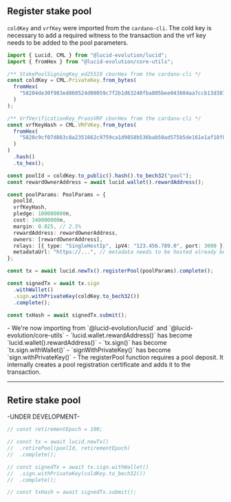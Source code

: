 
## Register stake pool

`coldKey` and `vrfKey` were imported from the `cardano-cli`. The cold key is necessary to add a required witness to the transaction and the vrf key needs to be added to the pool parameters.

```typescript
import { Lucid, CML } from "@lucid-evolution/lucid";
import { fromHex } from "@lucid-evolution/core-utils";

/** StakePoolSigningKey_ed25519 cborHex from the cardano-cli */
const coldKey = CML.PrivateKey.from_bytes(
  fromHex(
    "58204de30f983ed860524d00059c7f2b1d63240fba805bee043604aa7ccb13d387e9"
  )
);

/** VrfVerificationKey_PraosVRF cborHex from the cardano-cli */
const vrfKeyHash = CML.VRFVKey.from_bytes(
  fromHex(
    "5820c9cf07d863c8a2351662c9759ca1d9858b536bab50ad575b5de161e1af18f887"
  )
)
  .hash()
  .to_hex();

const poolId = coldKey.to_public().hash().to_bech32("pool");
const rewardOwnerAddress = await lucid.wallet().rewardAddress();

const poolParams: PoolParams = {
  poolId,
  vrfKeyHash,
  pledge: 100000000n,
  cost: 340000000n,
  margin: 0.025, // 2.5%
  rewardAddress: rewardOwnerAddress,
  owners: [rewardOwnerAddress],
  relays: [{ type: "SingleHostIp", ipV4: "123.456.789.0", port: 3000 }],
  metadataUrl: "https://...", // metadata needs to be hosted already before registering the pool
};

const tx = await lucid.newTx().registerPool(poolParams).complete();

const signedTx = await tx.sign
  .withWallet()
  .sign.withPrivateKey(coldKey.to_bech32())
  .complete();

const txHash = await signedTx.submit();
```

<Callout type="info" emoji="ℹ️">
  - We're now importing from `@lucid-evolution/lucid` and
  `@lucid-evolution/core-utils` - `lucid.wallet.rewardAddress()` has become
  `lucid.wallet().rewardAddress()` - `tx.sign()` has become
  `tx.sign.withWallet()` - `signWithPrivateKey()` has become
  `sign.withPrivateKey()` - The registerPool function requires a pool deposit.
  It internally creates a pool registration certificate and adds it to the
  transaction.
</Callout>

---

## Retire stake pool

-UNDER DEVELOPMENT-

```typescript
// const retirementEpoch = 100;

// const tx = await lucid.newTx()
//  .retirePool(poolId, retirementEpoch)
//  .complete();

// const signedTx = await tx.sign.withWallet()
//  .sign.withPrivateKey(coldKey.to_bech32())
//  .complete();

// const txHash = await signedTx.submit();
```
